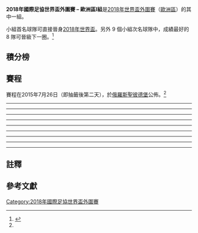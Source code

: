 '''2018年國際足協世界盃外圍賽 – 歐洲區I組'''是[[2018年國際足協世界盃|2018年世界盃]][[2018年國際足協世界盃外圍賽|外圍賽]]（[[2018年國際足協世界盃外圍賽_(歐洲區)|歐洲區]]）的其中一組。

小組首名球隊可直接晉身[[2018年國際足協世界盃|2018年世界盃]]。另外 9 個小組次名球隊中，成績最好的 8 隊可晉級下一圈。<ref name="draw format">{{cite web|url = http://www.uefa.com/worldcup/news/newsid=2257685.html|title = FIFA World Cup qualifying draw format|publisher = UEFA.com|date = 2015年6月16日|accessdate = 2015年7月25日|archive-date = 2016年6月26日|archive-url = https://web.archive.org/web/20160626094547/http://www.uefa.com/worldcup/news/newsid%3D2257685.html|dead-url = no}}</ref>

== 積分榜 ==
{{2018年國際足協世界盃外圍賽 – 歐洲區I組
| expanded    = yes
| fixtures    = yes
}}

== 賽程 ==
賽程在2015年7月26日（即抽籤後第二天），於[[俄羅斯|俄羅斯]][[圣彼得堡|聖彼德堡]]公佈。<ref name="draw format" />

{{football box |id="Croatia v Turkey"
|date={{Start date|2016|9|5|df=y}}
|time=20:45<br />(20:45 [[UTC+2|UTC+2]])
|team1={{fb-rt|CRO}}
|score=1–1
|report=[http://www.fifa.com/worldcup/matches/round=276483/match=300332124/index.html 報告 (FIFA)]<br />[http://www.uefa.com/worldcup/season=2018/matches/round=2000717/match=2017849/index.html 報告 (UEFA)]
|team2={{fb|TUR}}
|goals1=[[伊万·拉基蒂奇|拉基蒂奇]] {{goal|44|pen.}}
|goals2=[[哈坎·恰尔汗奥卢|恰尔汗奥卢]] {{goal|45+3}}
|stadium=[[萨格勒布|萨格勒布]]{{tsl|en|Stadion Maksimir|馬克西米爾體育場}}
|attendance=0{{refn|由於克羅地亞球迷在主場對匈牙利與以色列的兩場國際友誼賽作出種族歧視行為，克羅地亞被國際足聯制裁兩場比賽（2016年9月5日對冰島、2016年11月12日對陣土耳其）閉門進行。<ref>{{cite web|url=http://www.fifa.com/governance/news/y=2016/m=5/news=fifa-sanctions-several-football-associations-after-discriminatory-chan-2792733.html|title=FIFA sanctions several football associations after discriminatory chants by fans|publisher=FIFA.com|date=27 May 2016|accessdate=2016-09-15|archive-date=2016-06-25|archive-url=https://web.archive.org/web/20160625004130/http://www.fifa.com/governance/news/y=2016/m=5/news=fifa-sanctions-several-football-associations-after-discriminatory-chan-2792733.html|dead-url=no}}</ref>|group="note"|name="Croatia"}}
|referee=[[西蒙·馬齊尼亞克|西蒙·馬齊尼亞克]] ([[波蘭足球協會|波蘭]])
}}
{{football box |id="Finland v Kosovo"
|date={{Start date|2016|9|5|df=y}}
|time=20:45<br />(21:45 [[UTC+3|UTC+3]])
|team1={{fb-rt|FIN}}
|score=1–1
|report=[http://www.fifa.com/worldcup/matches/round=276483/match=300361565/index.html 報告 (FIFA)]<br />[http://www.uefa.com/worldcup/season=2018/matches/round=2000717/match=2019956/index.html 報告 (UEFA)]
|team2={{fb|KVX}}
|goals1=[[保魯斯·阿拉尤里|阿拉尤里]] {{goal|18}}
|goals2=[[瓦隆·貝里薩|V. 貝里薩]] {{goal|60|pen.}}
|stadium=[[圖爾庫|圖爾庫]]{{tsl|en|Veritas Stadion|維里塔斯體育場}}
|attendance=7,571
|referee=[[Ivan_Kružliak|Ivan Kružliak]] ([[斯洛伐克足球協會|斯洛伐克]])
}}
{{football box |id="Ukraine v Iceland"
|date={{Start date|2016|9|5|df=y}}
|time=20:45<br />(21:45 [[UTC+3|UTC+3]])
|team1={{fb-rt|UKR}}
|score=1–1
|report=[http://www.fifa.com/worldcup/matches/round=276483/match=300332178/index.html 報告 (FIFA)]<br />[http://www.uefa.com/worldcup/season=2018/matches/round=2000717/match=2017856/index.html 報告 (UEFA)]
|team2={{fb|ISL}}
|goals1=[[安德烈·亚尔莫连科|亚尔莫连科]] {{goal|41}}
|goals2=[[阿爾弗雷·芬博加森|芬博加森]] {{goal|6}}
|stadium=[[基輔|基輔]][[奧林匹克國家綜合體育場|奧林匹克國家綜合體育場]]
|attendance=0{{refn|烏克蘭在[[2014年世界盃外圍賽_(歐足聯)|2014年世界盃外圍賽]]主場對聖馬力諾的賽事在[[利沃夫|利沃夫]]的[[利維夫球場|利維夫球場]]舉行，因當時主場球迷對聖馬力諾隊伍進行種族歧視，國際足協下令烏克蘭足協不可在2018年世界盃外圍賽，安排任何主場賽場在利維夫球場進行。<ref>{{cite web|url=http://www.fifa.com/governance/news/y=2013/m=9/news=sanctions-the-fifa-disciplinary-committee-against-ukraine-and-peru-2182133.html|title=Sanctions of the FIFA Disciplinary Committee against Ukraine and Peru|publisher=FIFA.com|date=27 September 2013|accessdate=2016-09-15|archive-date=2016-04-14|archive-url=https://web.archive.org/web/20160414232635/http://www.fifa.com/governance/news/y%3D2013/m%3D9/news%3Dsanctions-the-fifa-disciplinary-committee-against-ukraine-and-peru-2182133.html|dead-url=no}}</ref><ref>{{cite web|url=http://www.fifa.com/governance/news/y=2013/m=11/news=fifa-rejects-ukraine-appeal-sanctions-for-discrimination-upheld-2230151.html|title=FIFA rejects Ukraine appeal; sanctions for discrimination upheld|publisher=FIFA.com|date=27 November 2013|accessdate=2016-09-15|archive-date=2019-03-06|archive-url=https://web.archive.org/web/20190306084510/https://www.fifa.com/governance/news/y=2013/m=11/news=fifa-rejects-ukraine-appeal-sanctions-for-discrimination-upheld-2230151.html|dead-url=no}}</ref>|group="note"|name="Ukraine"}}
|referee={{tsl|en|Clément Turpin||Clément Turpin}} ([[法國足球總會|法國]])
}}
----
{{football box |id="Iceland v Finland"
|date={{Start date|2016|10|6|df=y}}
|time=20:45<br />(18:45 [[UTC±0|UTC±0]])
|team1={{fb-rt|ISL}}
|score=3–2
|report=[http://www.fifa.com/worldcup/matches/round=276483/match=300332125/index.html 報告 (FIFA)]<br />[http://www.uefa.com/worldcup/season=2018/matches/round=2000717/match=2017854/index.html 報告 (UEFA)]
|team2={{fb|FIN}}
|goals1=
|goals2=
|stadium=[[雷克雅維克|雷克雅維克]][[勞加德體育場|勞加德體育場]]
|attendance=
|referee=
}}
{{football box |id="Kosovo v Croatia"
|date={{Start date|2016|10|6|df=y}}
|time=20:45<br />(20:45 [[UTC+2|UTC+2]])
|team1={{fb-rt|KVX}}
|score=0–6
|report=[http://www.fifa.com/worldcup/matches/round=276483/match=300361568/index.html 報告 (FIFA)]<br />[http://www.uefa.com/worldcup/season=2018/matches/round=2000717/match=2019957/index.html 報告 (UEFA)]
|team2={{fb|CRO}}
|goals1=
|goals2=
|stadium=[[斯库台|斯库台]][[羅洛·博里希球場|羅洛·博里希球場]]([[阿尔巴尼亚|Albania]]){{refn|[[科索沃國家足球隊|科索沃]]所有的主場比賽都在阿爾巴尼亞[[斯库台|斯库台]][[羅洛·博里希球場|羅洛·博里希球場]]舉行，而不是位於[[普里什蒂纳|普里什蒂纳]]的[[法蒂爾·沃柯里球場|法蒂爾·沃柯里球場]]。<ref>{{cite web|publisher=[[科索沃廣播電視台|Radio Television of Kosovo]]|url=http://www.rtklive.com/sq/news-single.php?ID=83148|title="Loro Boriçi", shtëpia e përkohshme e Kosovës|accessdate=28 June 2016|archive-date=2016-06-29|archive-url=https://web.archive.org/web/20160629202334/http://www.rtklive.com/sq/news-single.php?ID=83148|dead-url=yes}}</ref>|group="note"|name="Kosovo"}}
|attendance=
|referee=
}}
{{football box |id="Turkey v Ukraine"
|date={{Start date|2016|10|6|df=y}}
|time=20:45<br />(21:45 [[UTC+3|UTC+3]])
|team1={{fb-rt|TUR}}
|score=2–2
|report=[http://www.fifa.com/worldcup/matches/round=276483/match=300332126/index.html 報告 (FIFA)]<br />[http://www.uefa.com/worldcup/season=2018/matches/round=2000717/match=2017865/index.html 報告 (UEFA)]
|team2={{fb|UKR}}
|goals1=
|goals2=
|stadium=[[科尼亞_(土耳其)|科尼亞]]{{tsl|en|Konya Büyükşehir Stadium|新科尼亞體育場}}
|attendance=
|referee=
}}
----
{{football box |id="Finland v Croatia"
|date={{Start date|2016|10|9|df=y}}
|time=18:00<br />(19:00 [[UTC+3|UTC+3]])
|team1={{fb-rt|FIN}}
|score=0–1
|report=[http://www.fifa.com/worldcup/matches/round=276483/match=300332120/index.html 報告 (FIFA)]<br />[http://www.uefa.com/worldcup/season=2018/matches/round=2000717/match=2017859/index.html 報告 (UEFA)]
|team2={{fb|CRO}}
|goals1=
|goals2=
|stadium=[[坦佩雷|坦佩雷]]{{tsl|en|Tampere Stadium|坦佩雷體育場}}
|attendance=
|referee=
}}
{{football box |id="Ukraine v Kosovo"
|date={{Start date|2016|10|9|df=y}}
|time=18:00<br />(19:00 [[UTC+3|UTC+3]])
|team1={{fb-rt|UKR}}
|score=3–0
|report=[http://www.fifa.com/worldcup/matches/round=276483/match=300361567/index.html 報告 (FIFA)]<br />[http://www.uefa.com/worldcup/season=2018/matches/round=2000717/match=2019958/index.html 報告 (UEFA)]
|team2={{fb|KVX}}
|goals1=
|goals2=
|stadium= [[克拉科夫|克拉科夫]]{{tsl|en|Marshal Józef Piłsudski Stadium|元帥約瑟夫·畢蘇斯基體育館}}([[波兰|波兰]]){{refn|由於{{tsl|en|Ukraine's reaction to the 2008 Kosovo declaration of independence||烏克蘭不承認科索沃的旅行證件}}，因此改在第三地舉行賽事。<ref>{{cite web|url=http://inserbia.info/today/2016/09/ukraines-national-teams-to-play-kosovo-at-neutral-venues/|title=Ukraine’s national teams to play Kosovo at neutral venues|publisher=InSerbia|date=6 September 2016|accessdate=2017-01-30|archive-date=2016-10-06|archive-url=https://web.archive.org/web/20161006152857/https://inserbia.info/today/2016/09/ukraines-national-teams-to-play-kosovo-at-neutral-venues/|dead-url=no}}</ref>|group="note"|name="Ukraine v Kosovo"}}
|attendance=
|referee=
}}
{{football box |id="Iceland v Turkey"
|date={{Start date|2016|10|9|df=y}}
|time=20:45<br />(18:45 [[UTC±0|UTC±0]])
|team1={{fb-rt|ISL}}
|score=2–0
|report=[http://www.fifa.com/worldcup/matches/round=276483/match=300332113/index.html 報告 (FIFA)]<br />[http://www.uefa.com/worldcup/season=2018/matches/round=2000717/match=2017853/index.html 報告 (UEFA)]
|team2={{fb|TUR}}
|goals1=
|goals2=
|stadium= [[雷克雅維克|雷克雅維克]][[勞加德體育場|勞加德體育場]]
|attendance=
|referee=
}}
----
{{football box |id="Croatia v Iceland"
|date={{Start date|2016|11|12|df=y}}
|time=18:00<br />(18:00 [[UTC+1|UTC+1]])
|team1={{fb-rt|CRO}}
|score=2–0
|report=[http://www.fifa.com/worldcup/matches/round=276483/match=300332118/index.html 報告 (FIFA)]<br />[http://www.uefa.com/worldcup/season=2018/matches/round=2000717/match=2017847/index.html 報告 (UEFA)]
|team2={{fb|ISL}}
|goals1=
|goals2=
|stadium=[[萨格勒布|萨格勒布]]{{tsl|en|Stadion Maksimir|馬克西米爾體育場}}
|attendance=0<ref group="note" name="Croatia"/>
|referee=
}}
{{football box |id="Turkey v Kosovo"
|date={{Start date|2016|11|12|df=y}}
|time=20:45<br />(21:45 [[UTC+2|UTC+2]])
|team1={{fb-rt|TUR}}
|score=2–0
|report=[http://www.fifa.com/worldcup/matches/round=276483/match=300361566/index.html 報告 (FIFA)]<br />[http://www.uefa.com/worldcup/season=2018/matches/round=2000717/match=2019959/index.html 報告 (UEFA)]
|team2={{fb|KVX}}
|goals1=
|goals2=
|stadium=
|attendance=
|referee=
}}
{{football box |id="Ukraine v Finland"
|date={{Start date|2016|11|12|df=y}}
|time=20:45<br />(21:45 [[UTC+2|UTC+2]])
|team1={{fb-rt|UKR}}
|score=1–0
|report=[http://www.fifa.com/worldcup/matches/round=276483/match=300332119/index.html 報告 (FIFA)]<br />[http://www.uefa.com/worldcup/season=2018/matches/round=2000717/match=2017858/index.html 報告 (UEFA)]
|team2={{fb|FIN}}
|goals1=
|goals2=
|stadium=[[敖德薩|敖德薩]]{{tsl|en|Chornomorets Stadium|切爾諾莫列茨體育場}}
|attendance=
|referee=
}}
----
{{football box |id="Croatia v Ukraine"
|date={{Start date|2017|3|24|df=y}}
|time=20:45<br />(20:45 [[UTC+1|UTC+1]])
|team1={{fb-rt|CRO}}
|score= 1–0
|report=[http://www.fifa.com/worldcup/matches/round=276483/match=300332123/index.html 報告 (FIFA)]<br />[http://www.uefa.com/worldcup/season=2018/matches/round=2000717/match=2017848/index.html 報告 (UEFA)]
|team2={{fb|UKR}}
|goals1=
|goals2=
|stadium=[[萨格勒布|萨格勒布]]{{tsl|en|Stadion Maksimir|馬克西米爾體育場}}
|attendance=
|referee=
}}
{{football box |id="Kosovo v Iceland"
|date={{Start date|2017|3|24|df=y}}
|time=20:45<br />(20:45 [[UTC+1|UTC+1]])
|team1={{fb-rt|KVX}}
|score= 1–2
|report=[http://www.fifa.com/worldcup/matches/round=276483/match=300361572/index.html 報告 (FIFA)]<br />[http://www.uefa.com/worldcup/season=2018/matches/round=2000717/match=2019960/index.html 報告 (UEFA)]
|team2={{fb|ISL}}
|goals1=
|goals2=
|stadium=[[斯库台|斯库台]][[羅洛·博里希球場|羅洛·博里希球場]] ([[阿尔巴尼亚|阿尔巴尼亚]])<ref group="note" name="Kosovo" />
|attendance=
|referee=
}}
{{football box |id="Turkey v Finland"
|date={{Start date|2017|3|24|df=y}}
|time=20:45<br />(21:45 [[UTC+2|UTC+2]])
|team1={{fb-rt|TUR}}
|score= 2–0
|report=[http://www.fifa.com/worldcup/matches/round=276483/match=300332115/index.html 報告 (FIFA)]<br />[http://www.uefa.com/worldcup/season=2018/matches/round=2000717/match=2017866/index.html 報告 (UEFA)]
|team2={{fb|FIN}}
|goals1=
|goals2=
|stadium=
|attendance=
|referee=
}}
----
{{football box |id="Finland v Ukraine"
|date={{Start date|2017|6|11|df=y}}
|time=18:00<br />(19:00 [[UTC+3|UTC+3]])
|team1={{fb-rt|FIN}}
|score= 1–2
|report=[http://www.fifa.com/worldcup/matches/round=276483/match=300332116/index.html 報告 (FIFA)]<br />[http://www.uefa.com/worldcup/season=2018/matches/round=2000717/match=2017861/index.html 報告 (UEFA)]
|team2={{fb|UKR}}
|goals1=
|goals2=
|stadium=[[坦佩雷|坦佩雷]]{{tsl|en|Tampere Stadium|坦佩雷體育場}}
|attendance=
|referee=
}}
{{football box |id="Iceland v Croatia"
|date={{Start date|2017|6|11|df=y}}
|time=20:45<br />(18:45 [[UTC±0|UTC±0]])
|team1={{fb-rt|ISL}}
|score= 1–0
|report=[http://www.fifa.com/worldcup/matches/round=276483/match=300332114/index.html 報告 (FIFA)]<br />[http://www.uefa.com/worldcup/season=2018/matches/round=2000717/match=2017851/index.html 報告 (UEFA)]
|team2={{fb|CRO}}
|goals1=
|goals2=
|stadium=[[雷克雅維克|雷克雅維克]][[勞加德體育場|勞加德體育場]]
|attendance=
|referee=
}}
{{football box |id="Kosovo v Turkey"
|date={{Start date|2017|6|11|df=y}}
|time=20:45<br />(20:45 [[UTC+2|UTC+2]])
|team1={{fb-rt|KVX}}
|score= 1–4
|report=[http://www.fifa.com/worldcup/matches/round=276483/match=300361570/index.html 報告 (FIFA)]<br />[http://www.uefa.com/worldcup/season=2018/matches/round=2000717/match=2019961/index.html 報告 (UEFA)]
|team2={{fb|TUR}}
|goals1=
|goals2=
|stadium=[[斯库台|斯库台]][[羅洛·博里希球場|羅洛·博里希球場]] ([[阿尔巴尼亚|阿尔巴尼亚]])<ref group="note" name="Kosovo" />
|attendance=
|referee=
}}
----
{{football box |id="Croatia v Kosovo"
|date={{Start date|2017|9|3|df=y}}<ref>原定2017年9月2日舉行的克羅地亞對科索沃賽事，在比賽至22分鐘因暴雨被腰斬，當時的比分為 0–0。 比賽於9月3日14:30恢復 [[UTC+02:00|UTC+2]].</ref><ref>{{cite web |url=http://www.uefa.com/european-qualifiers/news/newsid=2497971.html#croatia+kosovo+qualifier+resume+sunday |title=Croatia v Kosovo qualifier to resume on Sunday |publisher=uefa.com |date=3 September 2017 |accessdate=2017-09-03 |archive-date=2017-09-02 |archive-url=https://web.archive.org/web/20170902215912/http://www.uefa.com/european-qualifiers/news/newsid%3D2497971.html#croatia+kosovo+qualifier+resume+sunday |dead-url=no }}</ref>
|time=14:30<br />(14:30 [[UTC+2|UTC+2]])
|team1={{fb-rt|CRO}}
|score= 1–0 
|report=[http://www.fifa.com/worldcup/matches/round=276483/match=300361569/index.html 報告 (FIFA)]<br />[http://www.uefa.com/worldcup/season=2018/matches/round=2000717/match=2019962/index.html 報告 (UEFA)]
|team2={{fb|KVX}}
|goals1=[[多馬戈伊·維達|維達]] {{goal|74}}
|goals2=
|stadium=[[萨格勒布|萨格勒布]]{{tsl|en|Stadion Maksimir|馬克西米爾體育場}}
|attendance=
|referee=
}}
{{football box |id="Finland v Iceland"
|date={{Start date|2017|9|2|df=y}}
|time=18:00<br />(19:00 [[UTC+3|UTC+3]])
|team1={{fb-rt|FIN}}
|score=1–0
|report=[http://www.fifa.com/worldcup/matches/round=276483/match=300332108/index.html 報告 (FIFA)]<br />[http://www.uefa.com/worldcup/season=2018/matches/round=2000717/match=2017860/index.html 報告 (UEFA)]
|team2={{fb|ISL}}
|goals1=[[亞歷山大·寧|寧]] {{goal|8}}
|goals2=
|stadium=[[坦佩雷|坦佩雷]]{{tsl|en|Tampere Stadium|坦佩雷體育場}}
|attendance=
|referee=
}}
{{football box |id="Ukraine v Turkey"
|date={{Start date|2017|9|2|df=y}}
|time=20:45<br />(21:45 [[UTC+3|UTC+3]])
|team1={{fb-rt|UKR}}
|score=2–0
|report=[http://www.fifa.com/worldcup/matches/round=276483/match=300332112/index.html 報告 (FIFA)]<br />[http://www.uefa.com/worldcup/season=2018/matches/round=2000717/match=2017857/index.html 報告 (UEFA)]
|team2={{fb|TUR}}
|goals1=[[安德烈·亚尔莫连科|亚尔莫连科]] {{goal|18||42}}
|goals2=
|stadium=[[哈尔科夫|哈尔科夫]][[金屬工人球場|金屬工人球場]]
|attendance=
|referee=
}}
----
{{football box |id="Iceland v Ukraine"
|date={{Start date|2017|9|5|df=y}}
|time=20:45<br />(18:45 [[UTC±0|UTC±0]])
|team1={{fb-rt|ISL}}
|score= 2–0
|report=[http://www.fifa.com/worldcup/matches/round=276483/match=300332122/index.html 報告 (FIFA)]<br />[http://www.uefa.com/worldcup/season=2018/matches/round=2000717/match=2017852/index.html 報告 (UEFA)]
|team2={{fb|UKR}}
|goals1=
|goals2=
|stadium=[[雷克雅維克|雷克雅維克]][[勞加德體育場|勞加德體育場]]
|attendance=
|referee=
}}
{{football box |id="Kosovo v Finland"
|date={{Start date|2017|9|5|df=y}}
|time=20:45<br />(20:45 [[UTC+2|UTC+2]])
|team1={{fb-rt|KVX}}
|score= 0–1
|report=[http://www.fifa.com/worldcup/matches/round=276483/match=300361574/index.html 報告 (FIFA)]<br />[http://www.uefa.com/worldcup/season=2018/matches/round=2000717/match=2019963/index.html 報告 (UEFA)]
|team2={{fb|FIN}}
|goals1=
|goals2=
|stadium=[[斯库台|斯库台]][[羅洛·博里希球場|羅洛·博里希球場]] ([[阿尔巴尼亚|阿尔巴尼亚]])<ref group="note" name="Kosovo" />
|attendance=
|referee=
}}
{{football box |id="Turkey v Croatia"
|date={{Start date|2017|9|5|df=y}}
|time=20:45<br />(21:45 [[UTC+3|UTC+3]])
|team1={{fb-rt|TUR}}
|score= 1–0
|report=[http://www.fifa.com/worldcup/matches/round=276483/match=300332110/index.html 報告 (FIFA)]<br />[http://www.uefa.com/worldcup/season=2018/matches/round=2000717/match=2017863/index.html 報告 (UEFA)]
|team2={{fb|CRO}}
|goals1=
|goals2=
|stadium=
|attendance=
|referee=
}}
----
{{football box |id="Croatia v Finland"
|date={{Start date|2017|10|6|df=y}}
|time=20:45<br />(20:45 [[UTC+2|UTC+2]])
|team1={{fb-rt|CRO}}
|score= 1–1
|report=[http://www.fifa.com/worldcup/matches/round=276483/match=300332117/index.html 報告 (FIFA)]<br />[http://www.uefa.com/worldcup/season=2018/matches/round=2000717/match=2017850/index.html 報告 (UEFA)]
|team2={{fb|FIN}}
|goals1=
|goals2=
|stadium=[[萨格勒布|萨格勒布]]{{tsl|en|Stadion Maksimir|馬克西米爾體育場}}
|attendance=
|referee=
}}
{{football box |id="Kosovo v Ukraine"
|date={{Start date|2017|10|6|df=y}}
|time=20:45<br />(20:45 [[UTC+2|UTC+2]])
|team1={{fb-rt|KVX}}
|score= 0–2
|report=[http://www.fifa.com/worldcup/matches/round=276483/match=300361571/index.html 報告 (FIFA)]<br />[http://www.uefa.com/worldcup/season=2018/matches/round=2000717/match=2019964/index.html 報告 (UEFA)]
|team2={{fb|UKR}}
|goals1=
|goals2=
|stadium=[[斯库台|斯库台]][[羅洛·博里希球場|羅洛·博里希球場]] ([[阿尔巴尼亚|阿尔巴尼亚]])<ref group="note" name="Kosovo" />
|attendance=
|referee=
}}
{{football box |id="Turkey v Iceland"
|date={{Start date|2017|10|6|df=y}}
|time=20:45<br />(21:45 [[UTC+3|UTC+3]])
|team1={{fb-rt|TUR}}
|score= 0–3
|report=[http://www.fifa.com/worldcup/matches/round=276483/match=300332109/index.html 報告 (FIFA)]<br />[http://www.uefa.com/worldcup/season=2018/matches/round=2000717/match=2017864/index.html 報告 (UEFA)]
|team2={{fb|ISL}}
|goals1=
|goals2=
|stadium=
|attendance=
|referee=
}}
----
{{football box |id="Finland v Turkey"
|date={{Start date|2017|10|9|df=y}}
|time=20:45<br />(21:45 [[UTC+3|UTC+3]])
|team1={{fb-rt|FIN}}
|score= 2–2
|report=[http://www.fifa.com/worldcup/matches/round=276483/match=300332121/index.html 報告 (FIFA)]<br />[http://www.uefa.com/worldcup/season=2018/matches/round=2000717/match=2017862/index.html 報告 (UEFA)]
|team2={{fb|TUR}}
|goals1=
|goals2=
|stadium=[[坦佩雷|坦佩雷]]{{tsl|en|Tampere Stadium|坦佩雷體育場}}
|attendance=
|referee=
}}
{{football box |id="Iceland v Kosovo"
|date={{Start date|2017|10|9|df=y}}
|time=20:45<br />(18:45 [[UTC±0|UTC±0]])
|team1={{fb-rt|ISL}}
|score= 2–0
|report=[http://www.fifa.com/worldcup/matches/round=276483/match=300361573/index.html 報告 (FIFA)]<br />[http://www.uefa.com/worldcup/season=2018/matches/round=2000717/match=2019965/index.html 報告 (UEFA)]
|team2={{fb|KVX}}
|goals1=
|goals2=
|stadium=[[雷克雅維克|雷克雅維克]][[勞加德體育場|勞加德體育場]]
|attendance=
|referee=
}}
{{football box |id="Ukraine v Croatia"
|date={{Start date|2017|10|9|df=y}}
|time=20:45<br />(21:45 [[UTC+3|UTC+3]])
|team1={{fb-rt|UKR}}
|score= 0–2
|report=[http://www.fifa.com/worldcup/matches/round=276483/match=300332111/index.html 報告 (FIFA)]<br />[http://www.uefa.com/worldcup/season=2018/matches/round=2000717/match=2017855/index.html 報告 (UEFA)]
|team2={{fb|CRO}}
|goals1=
|goals2=
|stadium=
|attendance=
|referee=
}}

== 註釋 ==
{{Reflist|group = "note"}}

== 參考文獻 ==
{{Reflist}}
{{2018年世界盃资格賽}}
{{世界盃足球賽}}
[[Category:2018年國際足協世界盃外圍賽|Category:2018年國際足協世界盃外圍賽]]
